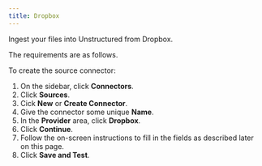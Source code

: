 ```yaml
---
title: Dropbox
---
```



<FirstTimeUISourceConnector />

Ingest your files into Unstructured from Dropbox.

The requirements are as follows.


<DropboxPrerequisites />

To create the source connector:

1. On the sidebar, click **Connectors**.
2. Click **Sources**.
3. Cick **New** or **Create Connector**.
4. Give the connector some unique **Name**.
5. In the **Provider** area, click **Dropbox**.
6. Click **Continue**. 
7. Follow the on-screen instructions to fill in the fields as described later on this page.
8. Click **Save and Test**.


<DropboxFields />